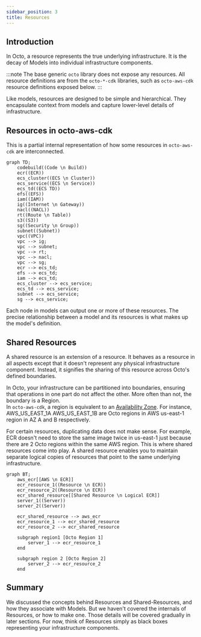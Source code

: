 ```yaml
---
sidebar_position: 3
title: Resources
---
```


## Introduction
In Octo, a resource represents the true underlying infrastructure.
It is the decay of Models into individual infrastructure components.

:::note
The base generic `octo` library does not expose any resources.
All resource definitions are from the `octo-*-cdk` libraries,
such as `octo-aws-cdk` resource definitions exposed below.
:::

Like models, resources are designed to be simple and hierarchical.
They encapsulate context from models and capture lower-level details of infrastructure.

## Resources in octo-aws-cdk
This is a partial internal representation of how some resources in `octo-aws-cdk` are interconnected.

```mermaid
graph TD;
    codebuild((Code \n Build))
    ecr((ECR))
    ecs_cluster((ECS \n Cluster))
    ecs_service((ECS \n Service))
    ecs_td((ECS TD))
    efs((EFS))
    iam((IAM))
    ig((Internet \n Gateway))
    nacl((NACL))
    rt((Route \n Table))
    s3((S3))
    sg((Security \n Group))
    subnet((Subnet))
    vpc((VPC))
    vpc --> ig;
    vpc --> subnet;
    vpc --> rt;
    vpc --> nacl;
    vpc --> sg;
    ecr --> ecs_td;
    efs --> ecs_td;
    iam --> ecs_td;
    ecs_cluster --> ecs_service;
    ecs_td --> ecs_service;
    subnet --> ecs_service;
    sg --> ecs_service;
```

Each node in models can output one or more of these resources.
The precise relationship between a model and its resources is what makes up the model's definition.

## Shared Resources
A shared resource is an extension of a resource.
It behaves as a resource in all aspects except that it doesn't represent any physical infrastructure component.
Instead, it signifies the sharing of this resource across Octo's defined boundaries.

In Octo, your infrastructure can be partitioned into boundaries,
ensuring that operations in one part do not affect the other.
More often than not, the boundary is a Region.<br />
In `octo-aws-cdk`, a region is equivalent to an [Availability Zone](https://docs.aws.amazon.com/whitepapers/latest/aws-fault-isolation-boundaries/availability-zones.html).
For instance, AWS_US_EAST_1A AWS_US_EAST_1B are Octo regions in AWS us-east-1 region in AZ A and B respectively.

For certain resources, duplicating data does not make sense.
For example, ECR doesn't need to store the same image twice in us-east-1
just because there are 2 Octo regions within the same AWS region.
This is where shared resources come into play.
A shared resource enables you to maintain separate logical copies of resources
that point to the same underlying infrastructure.

```mermaid
graph BT;
    aws_ecr[[AWS \n ECR]]
    ecr_resource_1((Resource \n ECR))
    ecr_resource_2((Resource \n ECR))
    ecr_shared_resource[[Shared Resource \n Logical ECR]]
    server_1((Server))
    server_2((Server))

    ecr_shared_resource --> aws_ecr
    ecr_resource_1 --> ecr_shared_resource
    ecr_resource_2 --> ecr_shared_resource

    subgraph region1 [Octo Region 1]
        server_1 --> ecr_resource_1
    end

    subgraph region 2 [Octo Region 2]
        server_2 --> ecr_resource_2
    end
```

## Summary
We discussed the concepts behind Resources and Shared-Resources, and how they associate with Models.
But we haven't covered the internals of Resources, or how to make one.
Those details will be covered gradually in later sections.
For now, think of Resources simply as black boxes representing your infrastructure components.
